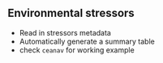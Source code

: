 ## Environmental stressors {#strprofile}

- Read in stressors metadata 
- Automatically generate a summary table
- check `ceanav` for working example